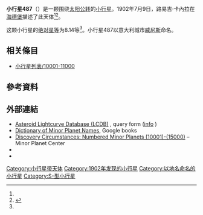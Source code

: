 {{Infobox planet
 | minorplanet     = yes
 | name            = 487 Venetia
 | background      = #D6D6D6
 | image = 
 | image_size      = 
 | caption         =
 | discovery_ref   =  <ref name="MPC-object" />
 | discoverer      = [[路易吉·卡內拉|路易吉·卡內拉]]
 | discovery_site  = [[海德堡|海德堡]]
 | discovered      = 1902年7月9日
 | mpc_name        = 487 Venetia
 | alt_names       = 487 Venetia
 | pronounced      = 
 | named_after     = <ref name="MPC-object" />
 | mp_category     = [[主帶小行星|主帶小行星]] <ref name="MPC-object" /><ref name="jpldata" />
 | orbit_ref       = <ref name="a">[http://ssd.jpl.nasa.gov/sbdb.cgi?sstr=487 487] {{Wayback|url=http://ssd.jpl.nasa.gov/sbdb.cgi?sstr=487 |date=20210719231139 }}，小行星數據庫瀏覽器（JPL Small-Body Database Browser）－[[美国国家航空航天局|美国国家航空航天局]]喷气推进实验室</ref>
 | epoch           = 2018-03-23.0（[[儒略日|JD]] 2458200.5）
 | uncertainty     = 0
 | observation_arc = 
 | aphelion = {{convert|2.905|AU|km|3|abbr=on|lk=out}}
 | perihelion      = {{convert|2.4331037|AU|km|3|abbr=on}}
 | semimajor       = 2.6690358
 | eccentricity    = 0.0883960
 | period          = 4.36[[儒略年|yr]]
 | mean_anomaly    = 98.91418[[度|°]]
 | mean_motion     = {{Deg2DMS|0.22603320|sup=ms}} / day
 | inclination     = 10.24601
 | asc_node        = 114.81894°
 | arg_peri        = 280.37068
 | mean_diameter   = 
 | rotation        = 
 | albedo          =
 | spectral_type   =
 | abs_magnitude   = 8.14<ref name="jpldata" />
}}
'''小行星487'''（{{lang-en|487 Venetia}}）是一颗围绕[[太阳|太阳]][[公转|公转]]的[[小行星|小行星]]。1902年7月9日，路易吉·卡內拉在[[海德堡|海德堡]]描述了此天体<ref name="a" /><ref>{{cite news|title=小行星列表|url=http://cfa-www.harvard.edu/iau/lists/NumberedMPs.txt|accessdate=2018-10-19|newspaper=哈佛大学|archive-date=2008-05-17|archive-url=https://web.archive.org/web/20080517010638/http://cfa-www.harvard.edu/iau/lists/NumberedMPs.txt|dead-url=no}}</ref>。

这颗小行星的[[绝对星等|绝对星等]]为8.14等<ref name="a" />。小行星487以意大利城市[[威尼斯|威尼斯]]命名。

== 相关條目 ==
*[[小行星列表/10001-11000|小行星列表/10001-11000]]

== 參考資料 ==
{{reflist|refs=

<ref name="jpldata">{{cite web
  |type       = 2018-01-26 last obs.
  |title      = JPL Small-Body Database Browser:487 Venetia-487 Venetia
  |url        = https://ssd.jpl.nasa.gov/sbdb.cgi?sstr=487
  |publisher  = [[Jet_Propulsion_Laboratory|Jet Propulsion Laboratory]]
  |accessdate = 28 March 2018}}</ref>

<ref name="MPC-object">{{cite web
  |title      = 487 Venetia
  |work      = Minor Planet Center
  |url      = https://www.minorplanetcenter.net/db_search/show_object?object_id=487
  |accessdate      = 28 March 2018
  |archive-date      = 2018-01-24
  |archive-url      = https://web.archive.org/web/20180124201130/https://www.minorplanetcenter.net/db_search/show_object?object_id=487
  |dead-url      = no
  }}</ref>

}}

==  外部連結 ==
* [http://www.minorplanet.info/PHP/lcdbsummaryquery.php Asteroid Lightcurve Database (LCDB)] {{Wayback|url=http://www.minorplanet.info/PHP/lcdbsummaryquery.php |date=20171210173955 }}, query form ([http://www.minorplanet.info/lightcurvedatabase.html info] {{Wayback|url=http://www.minorplanet.info/lightcurvedatabase.html |date=20171216050541 }})
* [https://books.google.com/books?id=aeAg1X7afOoC&pg Dictionary of Minor Planet Names], Google books
* [http://www.minorplanetcenter.net/iau/lists/NumberedMPs010001.html Discovery Circumstances: Numbered Minor Planets (10001)-(15000)] {{Wayback|url=http://www.minorplanetcenter.net/iau/lists/NumberedMPs010001.html |date=20180612162317 }} – Minor Planet Center
* {{AstDys|487}}
* {{JPL small body}}

{{Minor Planet Number|[[小行星486|小行星486]]|[[小行星488|小行星488]]}}
{{小天体}}

[[Category:小行星带天体|Category:小行星带天体]]
[[Category:1902年发现的小行星|Category:1902年发现的小行星]]
[[Category:以地名命名的小行星|Category:以地名命名的小行星]]
[[Category:S-型小行星|Category:S-型小行星]]